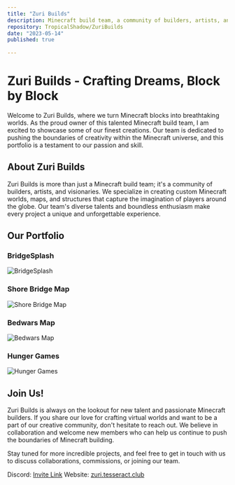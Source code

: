 ```yaml
---
title: "Zuri Builds"
description: Minecraft build team, a community of builders, artists, and visionaries. We specialize in creating custom Minecraft worlds, maps, and structures that capture the imagination of players around the globe. Our team's diverse talents and boundless enthusiasm make every project a unique and unforgettable experience.
repository: TropicalShadow/ZuriBuilds
date: "2023-05-14"
published: true
  
---
```

# Zuri Builds - Crafting Dreams, Block by Block

Welcome to Zuri Builds, where we turn Minecraft blocks into breathtaking worlds. As the proud owner of this talented Minecraft build team, I am excited to showcase some of our finest creations. Our team is dedicated to pushing the boundaries of creativity within the Minecraft universe, and this portfolio is a testament to our passion and skill.

## About Zuri Builds

Zuri Builds is more than just a Minecraft build team; it's a community of builders, artists, and visionaries. We specialize in creating custom Minecraft worlds, maps, and structures that capture the imagination of players around the globe. Our team's diverse talents and boundless enthusiasm make every project a unique and unforgettable experience.

## Our Portfolio

### BridgeSplash

![BridgeSplash](https://zuri.tesseract.club/screenshots/bridgesplash.webp)

### Shore Bridge Map

![Shore Bridge Map](https://zuri.tesseract.club/screenshots/shore.webp)

### Bedwars Map

![Bedwars Map](https://zuri.tesseract.club/screenshots/bedwars.webp)

### Hunger Games

![Hunger Games](https://zuri.tesseract.club/screenshots/hungrygames.webp)

## Join Us!

Zuri Builds is always on the lookout for new talent and passionate Minecraft builders. If you share our love for crafting virtual worlds and want to be a part of our creative community, don't hesitate to reach out. We believe in collaboration and welcome new members who can help us continue to push the boundaries of Minecraft building.

Stay tuned for more incredible projects, and feel free to get in touch with us to discuss collaborations, commissions, or joining our team.

Discord: [Invite Link](https://discord.gg/AjketCXmJ8)
Website: [zuri.tesseract.club](https://zuri.tesseract.club)